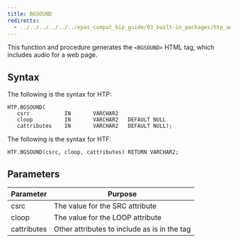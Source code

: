 ```yaml
---
title: BGSOUND
redirects:
  - ../../../../../../epas_compat_bip_guide/03_built-in_packages/htp_and_htf/bgsound #generated for docs/epas/reorg-role-use-case-mode
---
```


This function and procedure generates the `<BGSOUND>` HTML tag, which includes audio for a web page.

## Syntax 

The following is the syntax for HTP:

```
HTP.BGSOUND(
   csrc           IN       VARCHAR2
   cloop          IN       VARCHAR2   DEFAULT NULL
   cattributes    IN       VARCHAR2   DEFAULT NULL);
```

The following is the syntax for HTF:

```
HTF.BGSOUND(csrc, cloop, cattributes) RETURN VARCHAR2;
```

## Parameters 

| Parameter | Purpose  |
| --------- | -------- |
| csrc | The value for the SRC attribute |
| cloop | The value for the LOOP attribute |
| cattributes | Other attributes to include as is in the tag |

